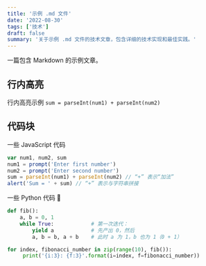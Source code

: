 ```yaml
---
title: '示例 .md 文件'
date: '2022-08-30'
tags: ['技术']
draft: false
summary: '关于示例 .md 文件的技术文章，包含详细的技术实现和最佳实践。'
---
```


一篇包含 Markdown 的示例文章。

## 行内高亮

行内高亮示例 `sum = parseInt(num1) + parseInt(num2)`

## 代码块

一些 JavaScript 代码

```javascript
var num1, num2, sum
num1 = prompt('Enter first number')
num2 = prompt('Enter second number')
sum = parseInt(num1) + parseInt(num2) // “+” 表示“加法”
alert('Sum = ' + sum) // “+” 表示与字符串拼接
```

一些 Python 代码 🐍

```python
def fib():
    a, b = 0, 1
    while True:            # 第一次迭代：
        yield a            # 先产出 0，然后
        a, b = b, a + b    # 此时 a 为 1，b 也为 1（0 + 1）

for index, fibonacci_number in zip(range(10), fib()):
     print('{i:3}: {f:3}'.format(i=index, f=fibonacci_number))
```